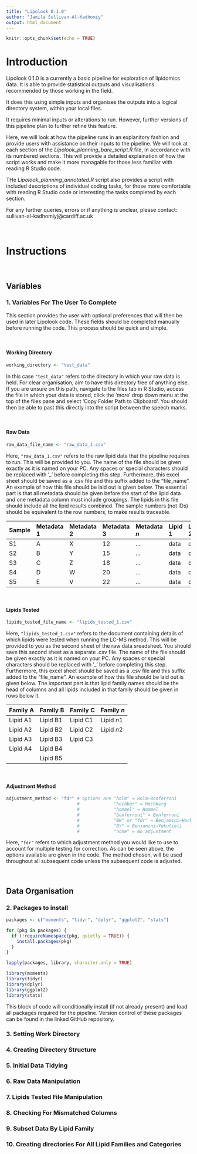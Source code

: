 ```yaml
---
title: "Lipolook 0.1.0"
author: "Jamila Sullivan-Al-Kadhomiy"
output: html_document
---
```


```r
knitr::opts_chunk$set(echo = TRUE)
```

# Introduction

Lipolook 0.1.0 is a currently a basic pipeline for exploration of lipidomics data. It is able to provide statistical outputs and visualisations recommended by those working in the field. 

It does this using simple inputs and organises the outputs into a logical directory system, within your local files. 

It requires minimal inputs or alterations to run. However, further versions of this pipeline plan to further refine this feature. 

Here, we will look at how the pipeline runs in an explanitory fashion and provide users with assistance on their inputs to the pipeline. We will look at each section of the *Lipolook_planning_bare_script.R*  file, in accordance with its numbered sections. This will provide a detailed explaination of how the script works and make it more managable for those less familiar with reading R Studio code.

THe *Lipolook_planning_annotated.R* script also provides a script with included descriptions of individual coding tasks, for those more comfortable with reading R Studio code or interesting the tasks completed by each section.

For any further queries, errors or if anything is unclear, please contact: sullivan-al-kadhomiyj@cardiff.ac.uk

\

# Instructions

\

## Variables

### 1. Variables For The User To Complete 

This section provides the user with optional preferences that will then be used in later Lipolook code. These fields should be completed manually before running the code. This process should be quick and simple.

\

#### Working Directory

```r
working_directory <- "test_data"
```

In this case `"test_data"` refers to the directory in which your raw data is held. For clear organisation, aim to have this directory free of anything else. If you are unsure on this path, navigate to the files tab in R Studio, access the file in which your data is stored, click the 'more' drop down menu at the top of the files pane and select 'Copy Folder Path to Clipboard'. You should then be able to past this directly into the script between the speech marks.

\

#### Raw Data

```r
raw_data_file_name <- "raw_data_1.csv"
```

Here, `"raw_data_1.csv"` refers to the raw lipid data that the pipeline requires to run. This will be provided to you. The name of the file should be given exactly as it is named on your PC. Any spaces or special characters should be replaced with '_' before completing this step. Furthermore, this excel sheet should be saved as a .csv file and this suffix added to the "file_name". An example of how this file should be laid out is given below. The essential part is that all metadata should be given before the start of the lipid data and one metadata column must include groupings. The lipids in this file should include all the lipid results combined. The sample numbers (not IDs) should be equivalent to the row numbers, to make results traceable. 

| Sample | Metadata 1 | Metadata 2 | Metadata 3 | Metadata *n* | Lipid 1 | Lipid 2 | Lipid 3 | Lipid *n* |
|:-------|:-----------|:-----------|:-----------|:-------------|:--------|:--------|:--------|:----------|
| S1     | A          | X          | 12         | ...          | data    | data    | data    | ...       |
| S2     | B          | Y          | 15         | ...          | data    | data    | data    | ...       |
| S3     | C          | Z          | 18         | ...          | data    | data    | data    | ...       |
| S4     | D          | W          | 20         | ...          | data    | data    | data    | ...       |
| S5     | E          | V          | 22         | ...          | data    | data    | data    | ...       |

\

#### Lipids Tested

```r
lipids_tested_file_name <- "lipids_tested_1.csv"
```

Here, `"lipids_tested_1.csv"` refers to the document containing details of which lipids were tested when running the LC-MS method. This will be provided to you as the second sheet of the raw data sreadsheet. You should save this second sheet as a separate .csv file. The name of the file should be given exactly as it is named on your PC. Any spaces or special characters should be replaced with '_' before completing this step. Furthermore, this excel sheet should be saved as a .csv file and this suffix added to the "file_name". An example of how this file should be laid out is given below. The important part is that lipid family names should be the head of columns and all lipids included in that family should be given in rows below it. 

| Family A  | Family B  | Family C  | Family *n*  |
|:----------|:----------|:----------|:------------|
| Lipid A1  | Lipid B1  | Lipid C1  | Lipid *n*1  |
| Lipid A2  | Lipid B2  | Lipid C2  | Lipid *n*2  |
| Lipid A3  | Lipid B3  | Lipid C3  |             |
| Lipid A4  | Lipid B4  |           |             |
|           | Lipid B5  |           |             |

\

#### Adjustment Method

```r
adjustment_method <- "fdr" # options are "holm" = Holm–Bonferroni
                           #             "hochber" = Hochberg
                           #             "hommel" = Hommel
                           #             "bonferroni" = Bonferroni
                           #             "BH" or "fdr" = Benjamini–Hochberg
                           #             "BY" = Benjamini–Yekutieli
                           #             "none" = No adjustment
```

Here, `"fdr"` refers to which adjustment method you would like to use to account for multiple testing for correction. As can be seen above, the options available are given in the code. The method chosen, will be used throughout all subsequent code unless the subsequent code is adjusted.

\

## Data Organisation

### 2. Packages to install

```r
packages <- c("moments", "tidyr", "dplyr", "ggplot2", "stats")

for (pkg in packages) {
  if (!requireNamespace(pkg, quietly = TRUE)) {
    install.packages(pkg)
  }
}

lapply(packages, library, character.only = TRUE)

library(moments)
library(tidyr)
library(dplyr)
library(ggplot2)
library(stats)
```

This block of code will conditionally install (if not already present) and load all packages required for the pipeline. Version control of these packages can be found in the linked GitHub repository.

### 3. Setting Work Directory

### 4. Creating Directory Structure

### 5. Initial Data Tidying

### 6. Raw Data Manipulation

### 7. Lipids Tested File Manipulation

### 8. Checking For Mismatched Columns

### 9. Subset Data By Lipid Family

### 10. Creating directories For All Lipid Families and Categories
 


























